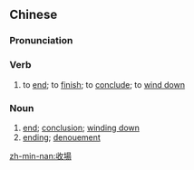 {{also|收场}}
==Chinese==
{{zh-forms|s=收场}}

===Pronunciation===
{{zh-pron
|m=shōu場
|c=sau1 coeng4
|mn=qz,tw,xm:siu-tiûⁿ/zz:siu-tiôⁿ
|w=1seu zan
|cat=v,n
}}

===Verb===
{{zh-verb}}

# to [[end]]; to [[finish]]; to [[conclude]]; to [[wind down]]

===Noun===
{{zh-noun}}

# [[end]]; [[conclusion]]; [[winding down]]
# [[ending]]; [[denouement]]

[[zh-min-nan:收場]]
